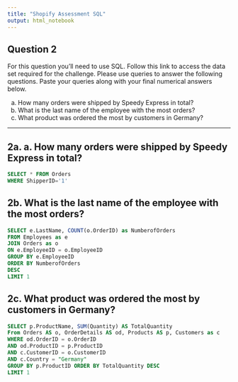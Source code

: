 ```yaml
---
title: "Shopify Assessment SQL"
output: html_notebook
---
```

## Question 2
For this question you'll need to use SQL. Follow this link to access the data set required for the challenge. Please use queries to answer the following questions. Paste your queries along with your final numerical answers below.

a. How many orders were shipped by Speedy Express in total? 
b. What is the last name of the employee with the most orders? 
c. What product was ordered the most by customers in Germany?

----------------------------------------------------------------------------

## 2a. a. How many orders were shipped by Speedy Express in total? 
```sql
SELECT * FROM Orders
WHERE ShipperID='1'
```

## 2b. What is the last name of the employee with the most orders? 
```sql
SELECT e.LastName, COUNT(o.OrderID) as NumberofOrders
FROM Employees as e
JOIN Orders as o
ON e.EmployeeID = o.EmployeeID
GROUP BY e.EmployeeID
ORDER BY NumberofOrders 
DESC
LIMIT 1
```

## 2c. What product was ordered the most by customers in Germany?
```sql
SELECT p.ProductName, SUM(Quantity) AS TotalQuantity
From Orders AS o, OrderDetails AS od, Products AS p, Customers as c
WHERE od.OrderID = o.OrderID 
AND od.ProductID = p.ProductID 
AND c.CustomerID = o.CustomerID 
AND c.Country = "Germany" 
GROUP BY p.ProductID ORDER BY TotalQuantity DESC
LIMIT 1
```

